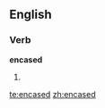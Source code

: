 
==English==

===Verb===
'''encased'''

# {{past of|[[encase]]}}

{{anagrams:en/acdeens}}
[[te:encased]]
[[zh:encased]]